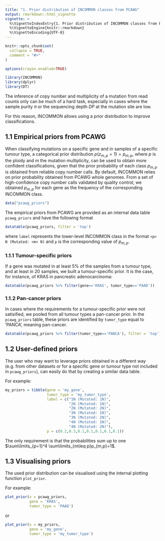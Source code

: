 ```yaml
---
title: "1. Prior distribution of INCOMMON classes from PCAWG"
output: rmarkdown::html_vignette
vignette: >
  %\VignetteIndexEntry{1. Prior distribution of INCOMMON classes from PCAWG}
  %\VignetteEngine{knitr::rmarkdown}
  %\VignetteEncoding{UTF-8}
---
```


```r
knitr::opts_chunk$set(
  collapse = TRUE,
  comment = "#>"
)

options(crayon.enabled=TRUE)
```

```r
library(INCOMMON)
library(dplyr)
library(DT)
```

The inference of copy number and multiplicity of a mutation from read counts only
can be much of a hard task, especially in cases where the sample purity $\pi$ or
the sequencing depth $DP$ at the mutation site are low.

For this reason, INCOMMON allows using a prior distribution to improve classifications.

## 1.1 Empirical priors from PCAWG

When classifying mutations on a specific gene and in samples of a specific tumour
type, a categorical prior distribution $p\left(z_{m,p}=1\right)=p_{m,p}$, where $p$ is
the ploidy and $m$ the mutation multiplicity, can be used to obtain more confident classifications, given that the prior probability of each class $p_{m,p}$ 
is obtained from reliable copy number calls.
By default, INCOMMON relies on prior probability obtained from PCAWG whole genomes. From a set of high-confidence copy number calls validated by quality control, we obtained $p_{m,p}$ for each gene as the frequency of the corresponding INCOMMON class. 

```r
data("pcawg_priors")
```

The empirical priors from PCAWG are provided as an internal data table `pcawg_priors` and
have the following format

```r
datatable(pcawg_priors, filter = 'top')
```

where `label` represents the lower-level INCOMMON class in the format `<p> N (Mutated: <m> N)` and `p` is the corresponding value of $p_{m,p}$.

### 1.1.1 Tumour-specific priors

If a gene was mutated in at least 5% of the samples from a tumour type, and at least in 20 samples, we built a tumour-specific prior. It is the case, for instance, of KRAS in pancreatic
adenocarcinoma:


```r
datatable(pcawg_priors %>% filter(gene=='KRAS', tumor_type=='PAAD'))
```

### 1.1.2 Pan-cancer priors


In cases where the requirements for a tumour-specific prior were not satisified,
we pooled from all tumour types a pan-cancer prior. In the `pcawg_priors` table,
these priors are identified by `tumor_type` equal to 'PANCA', meaning pan-cancer.

```r
datatable(pcawg_priors %>% filter(tumor_type=='PANCA'), filter = 'top')
```

## 1.2 User-defined priors

The user who may want to leverage priors obtained in a different way (e.g. from
other datasets or for a specific gene or tumour type not included in `pcawg_priors`),
can easily do that by creating a similar data table.

For example:

```r
my_priors = tibble(gene = 'my_gene',
                   tumor_type = 'my_tumor_type', 
                   label = c("1N (Mutated: 1N)",
                             "2N (Mutated: 1N)",
                             "2N (Mutated: 2N)",
                             "3N (Mutated: 1N)",
                             "3N (Mutated: 2N)",
                             "4N (Mutated: 1N)",
                             "4N (Mutated: 2N)"), 
                   p = c(0.2,0.3,0.1,0.1,0.1,0.1,0.1))
```

The only requirement is that the probabilities sum up to one $\sum\limits_{p=1}^4 \sum\limits_{m\leq p}p_{m,p}=1$.

## 1.3 Visualising priors

The used prior distribution can be visualised using the internal plotting function
`plot_prior`. 

For example:

```r
plot_prior(x = pcawg_priors, 
           gene = 'KRAS',
           tumor_type = 'PAAD')
```

or

```r
plot_prior(x = my_priors, 
           gene = 'my_gene',
           tumor_type = 'my_tumor_type')
```